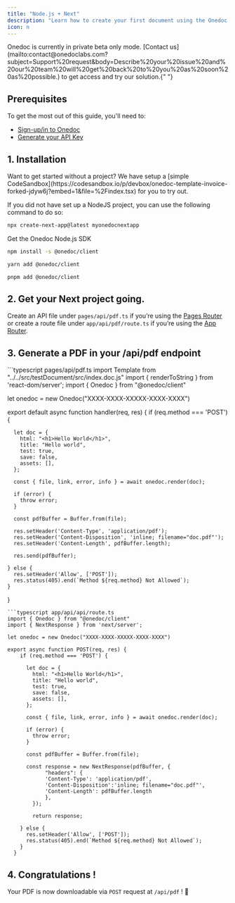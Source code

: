 ```yaml
---
title: "Node.js + Next"
description: "Learn how to create your first document using the Onedoc Node.js in Next."
icon: n
---
```


<Warning>
  Onedoc is currently in private beta only mode. [Contact
  us](mailto:contact@onedoclabs.com?subject=Support%20request&body=Describe%20your%20issue%20and%20our%20team%20will%20get%20back%20to%20you%20as%20soon%20as%20possible.)
  to get access and try our solution.{" "}
</Warning>

## Prerequisites

To get the most out of this guide, you'll need to:

- [Sign-up/in to Onedoc](https://app.onedoclabs.com/login)
- [Generate your API Key](https://app.onedoclabs.com/)

## 1. Installation

<Tip>
  Want to get started without a project? We have setup a [simple
  CodeSandbox](https://codesandbox.io/p/devbox/onedoc-template-invoice-forked-jdyw6j?embed=1&file=%2Findex.tsx)
  for you to try out.
</Tip>

If you did not have set up a NodeJS project, you can use the following command to do so: 

```sh npx
npx create-next-app@latest myonedocnextapp
```

Get the Onedoc Node.js SDK

<CodeGroup>

```sh npm
npm install -s @onedoc/client
```

```sh yarn
yarn add @onedoc/client
```

```sh pnpm
pnpm add @onedoc/client
```

</CodeGroup>

## 2. Get your Next project going.

Create an API file under `pages/api/pdf.ts` if you’re using the [Pages Router](https://nextjs.org/docs/pages/building-your-application/routing/api-routes) or create a route file under `app/api/pdf/route.ts` if you’re using the [App Router](https://nextjs.org/docs/app/building-your-application/routing/route-handlers).

## 3. Generate a PDF in your /api/pdf endpoint


<CodeGroup>
```typescript pages/api/pdf.ts
import Template from "../../src/testDocument/src/index.doc.js"
import { renderToString } from 'react-dom/server';
import { Onedoc } from "@onedoc/client"

let onedoc = new Onedoc("XXXX-XXXX-XXXXX-XXXX-XXXX")

export default async function handler(req, res) {
    if (req.method === 'POST') {
      
      let doc = {
        html: "<h1>Hello World</h1>",
        title: "Hello world",
        test: true,
        save: false,
        assets: [],
      };

      const { file, link, error, info } = await onedoc.render(doc);
      
      if (error) {
        throw error;
      }
    
      const pdfBuffer = Buffer.from(file);

      res.setHeader('Content-Type', 'application/pdf');
      res.setHeader('Content-Disposition', 'inline; filename="doc.pdf"');
      res.setHeader('Content-Length', pdfBuffer.length);

      res.send(pdfBuffer);
    
    } else {
      res.setHeader('Allow', ['POST']);
      res.status(405).end(`Method ${req.method} Not Allowed`);
    }
  }

```
```typescript app/api/api/route.ts
import { Onedoc } from "@onedoc/client"
import { NextResponse } from 'next/server';

let onedoc = new Onedoc("XXXX-XXXX-XXXXX-XXXX-XXXX")

export async function POST(req, res) {
    if (req.method === 'POST') {

      let doc = {
        html: "<h1>Hello World</h1>",
        title: "Hello world",
        test: true,
        save: false,
        assets: [],
      };
    
      const { file, link, error, info } = await onedoc.render(doc);
    
      if (error) {
        throw error;
      }
    
      const pdfBuffer = Buffer.from(file);

      const response = new NextResponse(pdfBuffer, {
            "headers": {
            'Content-Type': 'application/pdf',
            'Content-Disposition':'inline; filename="doc.pdf"',
            'Content-Length': pdfBuffer.length
            },
        });
    
        return response;
    
    } else {
      res.setHeader('Allow', ['POST']);
      res.status(405).end(`Method ${req.method} Not Allowed`);
    }
  }

```
</CodeGroup>

## 4. Congratulations ! 

Your PDF is now downloadable via `POST` request at `/api/pdf` ! 🎉

